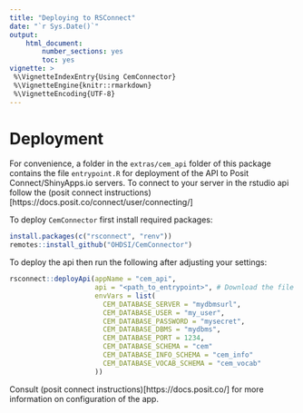 ```yaml
---
title: "Deploying to RSConnect"
date: "`r Sys.Date()`"
output:
    html_document:
        number_sections: yes
        toc: yes
vignette: >
 %\VignetteIndexEntry{Using CemConnector}
 %\VignetteEngine{knitr::rmarkdown}
 %\VignetteEncoding{UTF-8}
---
```


# Deployment
For convenience, a folder in the `extras/cem_api` folder of this package contains the file `entrypoint.R` for deployment
of the API to Posit Connect/ShinyApps.io servers.
To connect to your server in the rstudio api follow the (posit connect instructions)[https://docs.posit.co/connect/user/connecting/]

To deploy `CemConnector` first install required packages:
```r
install.packages(c("rsconnect", "renv"))
remotes::install_github("OHDSI/CemConnector")
```
To deploy the api then run the following after adjusting your settings:
```r
rsconnect::deployApi(appName = "cem_api",
                     api = "<path_to_entrypoint>", # Download the file from github or nagivate
                     envVars = list(
                       CEM_DATABASE_SERVER = "mydbmsurl",
                       CEM_DATABASE_USER = "my_user",
                       CEM_DATABASE_PASSWORD = "mysecret",
                       CEM_DATABASE_DBMS = "mydbms",
                       CEM_DATABASE_PORT = 1234,
                       CEM_DATABASE_SCHEMA = "cem"
                       CEM_DATABASE_INFO_SCHEMA = "cem_info"
                       CEM_DATABASE_VOCAB_SCHEMA = "cem_vocab"
                     ))
```
Consult (posit connect instructions)[https://docs.posit.co/] for more information on configuration of the app.